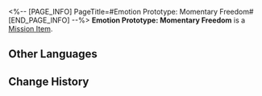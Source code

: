 <%-- [PAGE_INFO]
PageTitle=#Emotion Prototype: Momentary Freedom#
[END_PAGE_INFO] --%>
{{Item Infobox
|id          = 140399
|image       = Item Emotion Prototype- Momentary Freedom.png
|type        = Mission Item
|invCategory = Missions
|rarity      = 3
|effect      = 
|description = As the starship traverses the sky, leaving behind a trail of clouds, the IPC's pursuers disappear from sight. You exchange a high-five with your companions, feeling liberated from any constraints...<br />This is not the end. The looming threat of prison remains. It may be ten years or a hundred, but eventually, you will return to it. Until then, you can still savor a moment of freedom.
}}
'''Emotion Prototype: Momentary Freedom''' is a [[Mission Item]].

==Other Languages==
{{Other Languages
|en   = Emotion Prototype: Momentary Freedom
|zhs  = 情绪原型：片刻自由
|zht  = 情緒原型：片刻自由
|ja   = 感情の原型：一時の自由
|ko   = 감정 모델: 잠깐의 자유
|es   = Prototipo de emoción: Libertad momentánea
|fr   = Prototype d'émotion : Moment de liberté
|ru   = Прототип эмоций: Свобода на миг
|th   = ต้นแบบอารมณ์: อิสรภาพชั่วขณะ
|vi   = Nguyên Mẫu Cảm Xúc: Tự Do Trong Khoảnh Khắc
|de   = Gefühls-Prototyp: Moment der Freiheit
|id   = Prototipe Emosi: Momentary Freedom
|pt   = Protótipo de Emoção: Liberdade Momentânea
}}

==Change History==
{{Change History|2.0}}